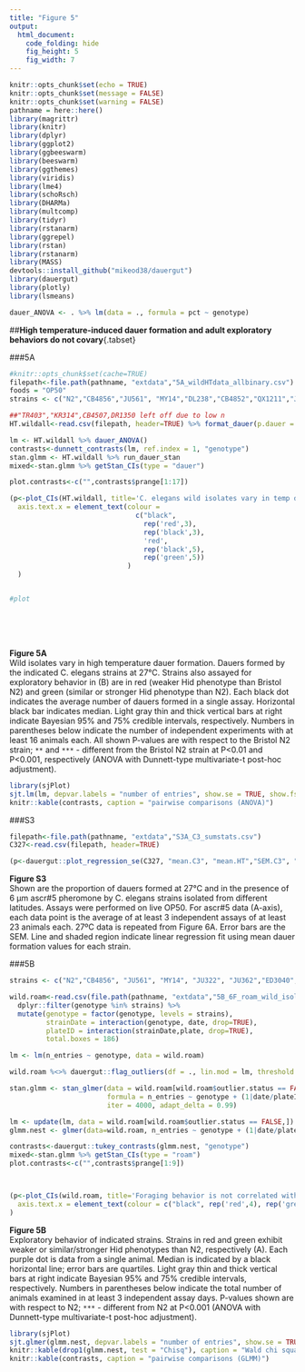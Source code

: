 ```yaml
---
title: "Figure 5"
output:
  html_document:
    code_folding: hide
    fig_height: 5
    fig_width: 7
---
```


```r
knitr::opts_chunk$set(echo = TRUE)
knitr::opts_chunk$set(message = FALSE)
knitr::opts_chunk$set(warning = FALSE)
pathname = here::here()
library(magrittr)
library(knitr)
library(dplyr)
library(ggplot2)
library(ggbeeswarm)
library(beeswarm)
library(ggthemes)
library(viridis)
library(lme4)
library(schoRsch)
library(DHARMa)
library(multcomp)
library(tidyr)
library(rstanarm)
library(ggrepel)
library(rstan)
library(rstanarm)
library(MASS)
devtools::install_github("mikeod38/dauergut")
library(dauergut)
library(plotly)
library(lsmeans)

dauer_ANOVA <- . %>% lm(data = ., formula = pct ~ genotype)
```


##__High temperature-induced dauer formation and adult exploratory behaviors do not covary__{.tabset}

###5A

```r
#knitr::opts_chunk$set(cache=TRUE)
filepath<-file.path(pathname, "extdata","5A_wildHTdata_allbinary.csv")
foods = "OP50"
strains <- c("N2","CB4856","JU561", "MY14","DL238","CB4852","QX1211","JU322","JU775","JU1400","ED3072","AB1","AB3","JU362","ED3040", "JU345","PX178","CB3198")

##"TR403","KR314",CB4507,DR1350 left off due to low n
HT.wildall<-read.csv(filepath, header=TRUE) %>% format_dauer(p.dauer = "exclude")

lm <- HT.wildall %>% dauer_ANOVA()
contrasts<-dunnett_contrasts(lm, ref.index = 1, "genotype")
stan.glmm <- HT.wildall %>% run_dauer_stan
mixed<-stan.glmm %>% getStan_CIs(type = "dauer")

plot.contrasts<-c("",contrasts$prange[1:17])

(p<-plot_CIs(HT.wildall, title='C. elegans wild isolates vary in temp dependent dauer formation', plot.contrasts, ypos = 1.075, type = "dauer", labels = strains)) + theme(
  axis.text.x = element_text(colour =
                               c("black",
                                 rep('red',3),
                                 rep('black',3),
                                 'red',
                                 rep('black',5),
                                 rep('green',5))
                             )
  )


#plot 
```
<br>
<br>
</br>

**Figure 5A**  
Wild isolates vary in high temperature dauer formation. Dauers formed by the indicated C. elegans strains at 27°C. Strains also assayed for exploratory behavior in (B) are in red (weaker Hid phenotype than Bristol N2) and green (similar or stronger Hid phenotype than N2). Each black dot indicates the average number of dauers formed in a single assay. Horizontal black bar indicates median. Light gray thin and thick vertical bars at right indicate Bayesian 95% and 75% credible intervals, respectively. Numbers in parentheses below indicate the number of independent experiments with at least 16 animals each. All shown P-values are with respect to the Bristol N2 strain; `**` and `***` - different from the Bristol N2 strain at P<0.01 and P<0.001, respectively (ANOVA with Dunnett-type multivariate-t post-hoc adjustment). 


```r
library(sjPlot)
sjt.lm(lm, depvar.labels = "number of entries", show.se = TRUE, show.fstat = TRUE)
knitr::kable(contrasts, caption = "pairwise comparisons (ANOVA)")
```

###S3

```r
filepath<-file.path(pathname, "extdata","S3A_C3_sumstats.csv")
C327<-read.csv(filepath, header=TRUE)

(p<-dauergut::plot_regression_se(C327, "mean.C3", "mean.HT","SEM.C3", "SEM.HT"))

```

**Figure S3**  
Shown are the proportion of dauers formed at 27°C and in the presence of 6 μm ascr#5 pheromone by C. elegans strains isolated from different latitudes. Assays were performed on live OP50. For ascr#5 data (A-axis), each data point is the average of at least 3 independent assays of at least 23 animals each. 27ºC data is repeated from Figure 6A. Error bars are the SEM. Line and shaded region indicate linear regression fit using mean dauer formation values for each strain. 


###5B
```r

strains <- c("N2","CB4856", "JU561", "MY14", "JU322", "JU362","ED3040", "JU345", "PX178", "CB3198")

wild.roam<-read.csv(file.path(pathname, "extdata","5B_6F_roam_wild_isolates.csv")) %>%
  dplyr::filter(genotype %in% strains) %>%
  mutate(genotype = factor(genotype, levels = strains),
         strainDate = interaction(genotype, date, drop=TRUE),
         plateID = interaction(strainDate,plate, drop=TRUE),
         total.boxes = 186)

lm <- lm(n_entries ~ genotype, data = wild.roam)

wild.roam %<>% dauergut::flag_outliers(df = ., lin.mod = lm, threshold = 4, noplot=TRUE)

stan.glmm <- stan_glmer(data = wild.roam[wild.roam$outlier.status == FALSE,], 
                        formula = n_entries ~ genotype + (1|date/plateID), family = "poisson",
                        iter = 4000, adapt_delta = 0.99)

lm <- update(lm, data = wild.roam[wild.roam$outlier.status == FALSE,])
glmm.nest <- glmer(data=wild.roam, n_entries ~ genotype + (1|date/plateID), family="poisson")

contrasts<-dauergut::tukey_contrasts(glmm.nest, "genotype")
mixed<-stan.glmm %>% getStan_CIs(type = "roam")
plot.contrasts<-c("",contrasts$prange[1:9])



(p<-plot_CIs(wild.roam, title='Foraging behavior is not correlated with Hid phenotypes', plot.contrasts=plot.contrasts, ypos = 800, offset = 50, type = "grid", labels = strains)) + theme(
  axis.text.x = element_text(colour = c("black", rep('red',4), rep('green',5)))
)


```

**Figure 5B**  
Exploratory behavior of indicated strains. Strains in red and green exhibit weaker or similar/stronger Hid phenotypes than N2, respectively (A). Each purple dot is data from a single animal. Median is indicated by a black horizontal line; error bars are quartiles. Light gray thin and thick vertical bars at right indicate Bayesian 95% and 75% credible intervals, respectively. Numbers in parentheses below indicate the total number of animals examined in at least 3 independent assay days. P-values shown are with respect to N2; `***` - different from N2 at P<0.001 (ANOVA with Dunnett-type multivariate-t post-hoc adjustment).


```r
library(sjPlot)
sjt.glmer(glmm.nest, depvar.labels = "number of entries", show.se = TRUE)
knitr::kable(drop1(glmm.nest, test = "Chisq"), caption = "Wald chi square test")
knitr::kable(contrasts, caption = "pairwise comparisons (GLMM)")
```